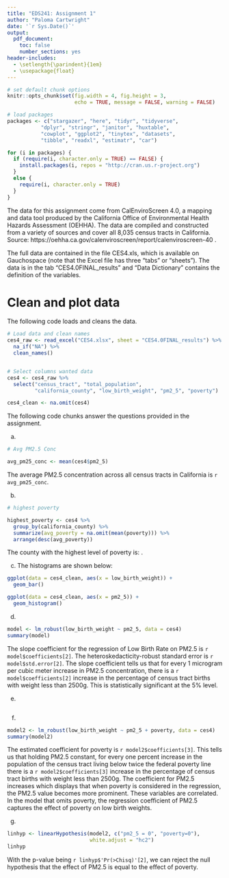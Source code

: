 ```yaml
---
title: "EDS241: Assignment 1"
author: "Paloma Cartwright"
date: '`r Sys.Date()`'
output: 
  pdf_document:
    toc: false
    number_sections: yes
header-includes:
  - \setlength{\parindent}{1em}
  - \usepackage{float}
--- 
```

``` r

# set default chunk options
knitr::opts_chunk$set(fig.width = 4, fig.height = 3,
                      echo = TRUE, message = FALSE, warning = FALSE)

# load packages
packages <- c("stargazer", "here", "tidyr", "tidyverse",
           "dplyr", "stringr", "janitor", "huxtable",
           "cowplot", "ggplot2", "tinytex", "datasets",
           "tibble", "readxl", "estimatr", "car")

for (i in packages) {
  if (require(i, character.only = TRUE) == FALSE) {
    install.packages(i, repos = "http://cran.us.r-project.org")
  }
  else {
    require(i, character.only = TRUE)
  }
}


```

\noindent The data for this assignment come from CalEnviroScreen 4.0, a mapping and data tool produced by the California Office of Environmental Health Hazards Assessment (OEHHA). The data are compiled and constructed from a variety of sources and cover all 8,035 census tracts in California. Source: https://oehha.ca.gov/calenviroscreen/report/calenviroscreen-40 .

\noindent The full data are contained in the file CES4.xls, which is available on Gauchospace (note that the Excel file has three “tabs” or “sheets”). The data is in the tab “CES4.0FINAL_results” and “Data Dictionary” contains the definition of the variables.

# Clean and plot data

\noindent The following code loads and cleans the data.

```r

# Load data and clean names
ces4_raw <- read_excel("CES4.xlsx", sheet = "CES4.0FINAL_results") %>%
  na_if("NA") %>%
  clean_names()


# Select columns wanted data
ces4 <- ces4_raw %>%
  select("census_tract", "total_population",
         "california_county", "low_birth_weight", "pm2_5", "poverty")

ces4_clean <- na.omit(ces4)

```

\noindent The following code chunks answer the questions provided in the assignment.  

(a)
```r
# Avg PM2.5 Conc

avg_pm25_conc <- mean(ces4$pm2_5)

```

The average PM2.5 concentration across all census tracts in California is `r avg_pm25_conc`.

(b) 
```r
# highest poverty

highest_poverty <- ces4 %>%
  group_by(california_county) %>%
  summarize(avg_poverty = na.omit(mean(poverty))) %>%
  arrange(desc(avg_poverty))

```

The county with the highest level of poverty is: . 

(c) The histograms are shown below:

```r

ggplot(data = ces4_clean, aes(x = low_birth_weight)) +
  geom_bar()

ggplot(data = ces4_clean, aes(x = pm2_5)) +
  geom_histogram()
```
(d) 
```r
model <- lm_robust(low_birth_weight ~ pm2_5, data = ces4)
summary(model)
```

The slope coefficient for the regression of Low Birth Rate on PM2.5 is `r model$coefficients[2]`. The heteroskedacticity-robust standard error is `r model$std.error[2]`. The slope coefficient tells us that for every 1 microgram per cubic meter increase in PM2.5 concentration, there is a `r model$coefficients[2]` increase in the percentage of census tract births with weight less than 2500g. This is statistically significant at the 5% level. 

(e)
```r

```


(f) 
```r
model2 <- lm_robust(low_birth_weight ~ pm2_5 + poverty, data = ces4)
summary(model2)
```

The estimated coefficient for poverty is `r model2$coefficients[3]`. This tells us that holding PM2.5 constant, for every one percent increase in the population of the census tract living below twice the federal poverty line there is a `r model2$coefficients[3]` increase in the percentage of census tract births with weight less than 2500g. The coefficient for PM2.5 increases which displays that when poverty is considered in the regression, the PM2.5 value becomes more prominent. These variables are correlated. In the model that omits poverty, the regression coefficient of PM2.5 captures the effect of poverty on low birth weights.  




(g)
```r
linhyp <- linearHypothesis(model2, c("pm2_5 = 0", "poverty=0"),
                           white.adjust = "hc2")
linhyp
```
With the p-value being `r linhyp$'Pr(>Chisq)'[2]`, we can reject the null hypothesis that the effect of PM2.5 is equal to the effect of poverty. 

